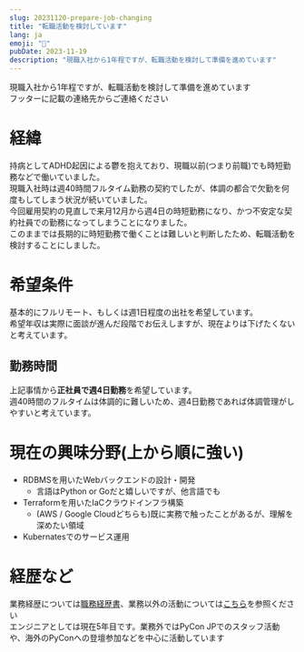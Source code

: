 ```yaml
---
slug: 20231120-prepare-job-changing
title: "転職活動を検討しています"
lang: ja
emoji: "💼"
pubDate: 2023-11-19
description: "現職入社から1年程ですが、転職活動を検討して準備を進めています"
---
```


現職入社から1年程ですが、転職活動を検討して準備を進めています  
フッターに記載の連絡先からご連絡ください

# 経緯

持病としてADHD起因による鬱を抱えており、現職以前(つまり前職)でも時短勤務などで働いていました。  
現職入社時は週40時間フルタイム勤務の契約でしたが、体調の都合で欠勤を何度もしてしまう状況が続いていました。  
今回雇用契約の見直しで来月12月から週4日の時短勤務になり、かつ不安定な契約社員での勤務になってしまうことになりました。  
このままでは長期的に時短勤務で働くことは難しいと判断したため、転職活動を検討することにしました。

# 希望条件

基本的にフルリモート、もしくは週1日程度の出社を希望しています。  
希望年収は実際に面談が進んだ段階でお伝えしますが、現在よりは下げたくないと考えています。

## 勤務時間

上記事情から**正社員で週4日勤務**を希望しています。  
週40時間のフルタイムは体調的に難しいため、週4日勤務であれば体調管理がしやすいと考えています。

# 現在の興味分野(上から順に強い)

- RDBMSを用いたWebバックエンドの設計・開発
  - 言語はPython or Goだと嬉しいですが、他言語でも
- Terraformを用いたIaCクラウドインフラ構築
  - (AWS / Google Cloudどちらも)既に実務で触ったことがあるが、理解を深めたい領域
- Kubernatesでのサービス運用

# 経歴など

業務経歴については[職務経歴書](/resume)、業務以外の活動については[こちら](/achievements)を参照ください  
エンジニアとしては現在5年目です。業務外ではPyCon JPでのスタッフ活動や、海外のPyConへの登壇参加などを中心に活動しています
